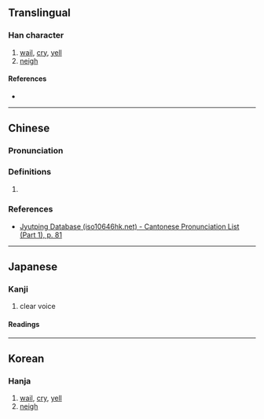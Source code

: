 {{character info}}
==Translingual==

===Han character===
{{Han char|rn=30|rad=口|as=09|sn=12|four=60017|canj=RYRU|ids=⿰口亮}}

# [[wail]], [[cry]], [[yell]]
# [[neigh]]

====References====
* {{Han ref|kx=0200.050|dkj=03978|dj=0421.190|hdz=10659.010|uh=55A8|ud=21928|bh=D867|bd=55399}}

----

==Chinese==

===Pronunciation===
{{zh-pron
|m=liàng,sàng
|c=loeng6
|cat=
}}

===Definitions===
{{zh-hanzi}}

# {{rfdef|zh|sort=口09}}

===References===
* [http://www.iso10646hk.net/jp/document/download.jsp Jyutping Database (iso10646hk.net) - Cantonese Pronunciation List (Part 1), p. 81]

----

==Japanese==

===Kanji===
{{ja-kanji|grade=|rs=口09}}

# clear voice

====Readings====
{{ja-readings
|goon=ろう
|kanon=りょう
|kun=[[ほがらか]] (hogaraka)}}

----

==Korean==

===Hanja===
{{ko-hanja|hangeul=량|rv=ryang|mr=ryang}}

# [[wail]], [[cry]], [[yell]]
# [[neigh]]